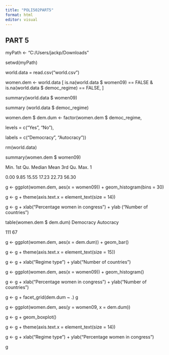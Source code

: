 ---
title: "POLI502PART5"
format: html
editor: visual
---

## PART 5

myPath <- "C:/Users/jackp/Downloads"

setwd(myPath)

world.data = read.csv("world.csv")

women.dem <- world.data [ is.na(world.data $ women09) == FALSE & is.na(world.data $ democ_regime) == FALSE, ]

summary(world.data $ women09)

summary (world.data $ democ_regime)

women.dem $ dem.dum <- factor(women.dem $ democ_regime,

levels = c("Yes", "No"),


labels = c("Democracy", "Autocracy"))

rm(world.data)

summary(women.dem $ women09)

Min. 1st Qu. Median Mean 3rd Qu. Max. 1

0.00 9.85 15.55 17.23 22.73 56.30

g <- ggplot(women.dem, aes(x = women09)) + geom_histogram(bins = 30)

g <- g + theme(axis.text.x = element_text(size = 14))

g <- g + xlab("Percentage women in congress") + ylab ("Number of countries")

table(women.dem $ dem.dum) Democracy Autocracy

111 67

g <- ggplot(women.dem, aes(x = dem.dum)) + geom_bar()

g <- g + theme(axis.text.x = element_text(size = 15))

g <- g + xlab("Regime type") + ylab("Number of countries")

g <- ggplot(women.dem, aes(x = women09)) + geom_histogram()

g <- g + xlab("Percentage women in congress") + ylab("Number of countries")

g <- g + facet_grid(dem.dum ~ .) g

g <- ggplot(women.dem, aes(y = women09, x = dem.dum))

g <- g + geom_boxplot()

g <- g + theme(axis.text.x = element_text(size = 14))

g <- g + xlab("Regime type") + ylab("Percentage women in congress")

g

